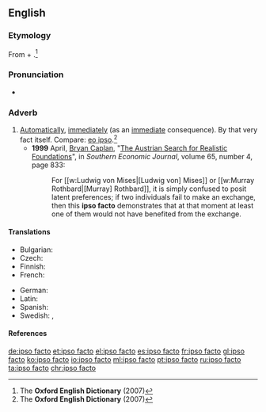==English==

===Etymology===
From {{etyl|la|en}} {{m|la|ipso}} + {{m|la|facto}}.<ref name="OED-etym&def">The '''Oxford English Dictionary''' (2007)</ref>

===Pronunciation===
* {{a|RP}} {{IPA|/ˈɪpsəʊ ˌfæktəʊ/|lang=en}}

===Adverb===
{{en-adv|-|head=[[ipso]] [[facto]]}}

# [[automatically|Automatically]], [[immediately]] (as an [[immediate]] consequence). By that very fact itself. Compare: [[eo ipso]].<ref name="OED-etym&def">The '''Oxford English Dictionary''' (2007)</ref>
#* '''1999''' April, [[w:Bryan Caplan|Bryan Caplan]], "[http://www.jstor.org/stable/1061278 The Austrian Search for Realistic Foundations]", in ''Southern Economic Journal'', volume 65, number 4, page 833:
#*: For [[w:Ludwig von Mises|[Ludwig von] Mises]] or [[w:Murray Rothbard|[Murray] Rothbard]], it is simply confused to posit latent preferences; if two individuals fail to make an exchange, then this '''ipso facto''' demonstrates that at that moment at least one of them would not have benefited from the exchange.

====Translations====
{{trans-top|By that fact}}
* Bulgarian: {{t|bg|само по себе си|tr=samó po sébe si|sc=Cyrl}}
* Czech: {{t|cs|samo o sobě}}
* Finnish: {{t|fi|itsessään}}
* French: {{t+|fr|ipso facto}}
{{trans-mid}}
* German: {{t+|de|ipso facto}}
* Latin: {{t|la|ipso facto}}
* Spanish: {{t+|es|ipso facto}}
* Swedish: {{t|sv|ipso facto}}, {{t|sv|genom sakens natur}}
{{trans-bottom}}

====References====
<references/>

[[de:ipso facto]]
[[et:ipso facto]]
[[el:ipso facto]]
[[es:ipso facto]]
[[fr:ipso facto]]
[[gl:ipso facto]]
[[ko:ipso facto]]
[[io:ipso facto]]
[[ml:ipso facto]]
[[pt:ipso facto]]
[[ru:ipso facto]]
[[ta:ipso facto]]
[[chr:ipso facto]]
